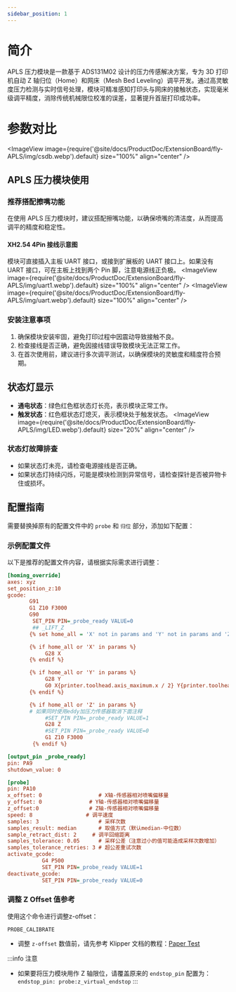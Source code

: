 ```yaml
---
sidebar_position: 1
---
```


# 简介
APLS 压力模块是一款基于 ADS131M02 设计的压力传感解决方案，专为 3D 打印机自动 Z 轴归位（Home）和网床（Mesh Bed Leveling）调平开发。通过高灵敏度压力检测与实时信号处理，模块可精准感知打印头与网床的接触状态，实现毫米级调平精度，消除传统机械限位校准的误差，显著提升首层打印成功率。
# 参数对比
<ImageView image={require('@site/docs/ProductDoc/ExtensionBoard/fly-APLS/img/csdb.webp').default} size="100%" align="center" />

## APLS 压力模块使用

### 推荐搭配擦嘴功能
在使用 APLS 压力模块时，建议搭配擦嘴功能，以确保喷嘴的清洁度，从而提高调平的精度和稳定性。

#### XH2.54 4Pin 接线示意图
模块可直接插入主板 UART 接口，或接到扩展板的 UART 接口上。如果没有 UART 接口，可在主板上找到两个 Pin 脚，注意电源线正负极。
<ImageView image={require('@site/docs/ProductDoc/ExtensionBoard/fly-APLS/img/uart1.webp').default} size="100%" align="center" />
<ImageView image={require('@site/docs/ProductDoc/ExtensionBoard/fly-APLS/img/uart.webp').default} size="100%" align="center" />

### 安装注意事项
1. 确保模块安装牢固，避免打印过程中因震动导致接触不良。
2. 检查接线是否正确，避免因接线错误导致模块无法正常工作。
3. 在首次使用前，建议进行多次调平测试，以确保模块的灵敏度和精度符合预期。

## 状态灯显示
- **通电状态**：绿色红色框状态灯长亮，表示模块正常工作。
- **触发状态**：红色框状态灯熄灭，表示模块处于触发状态。
<ImageView image={require('@site/docs/ProductDoc/ExtensionBoard/fly-APLS/img/LED.webp').default} size="20%" align="center" />

### 状态灯故障排查
- 如果状态灯未亮，请检查电源接线是否正确。
- 如果状态灯持续闪烁，可能是模块检测到异常信号，请检查探针是否被异物卡住或损坏。

## 配置指南
需要替换掉原有的配置文件中的 `probe` 和 `归位` 部分，添加如下配置：

### 示例配置文件
以下是推荐的配置文件内容，请根据实际需求进行调整：


```cfg
[homing_override]
axes: xyz
set_position_z:10
gcode:
       G91
       G1 Z10 F3000
       G90
        SET_PIN PIN=_probe_ready VALUE=0
        ## _LIFT_Z
       {% set home_all = 'X' not in params and 'Y' not in params and 'Z' not in params %}

       {% if home_all or 'X' in params %}
            G28 X
       {% endif %}

       {% if home_all or 'Y' in params %}
            G28 Y
            G0 X{printer.toolhead.axis_maximum.x / 2} Y{printer.toolhead.axis_maximum.y / 2} F6000
       {% endif %}

       {% if home_all or 'Z' in params %}
       # 如果同时使用eddy加压力传感器取消下面注释
            #SET_PIN PIN=_probe_ready VALUE=1 
            G28 Z 
            #SET_PIN PIN=_probe_ready VALUE=0
            G1 Z10 F3000           
        {% endif %}

[output_pin _probe_ready]
pin: PA9
shutdown_value: 0

[probe]
pin: PA10
x_offset: 0                  # X轴-传感器相对喷嘴偏移量
y_offset: 0               # Y轴-传感器相对喷嘴偏移量
z_offset:0                # Z轴-传感器相对喷嘴偏移量
speed: 8                 # 调平速度
samples: 3                   # 采样次数
samples_result: median       # 取值方式（默认median-中位数）
sample_retract_dist: 2     # 调平回缩距离
samples_tolerance: 0.05      # 采样公差（注意过小的值可能造成采样次数增加）
samples_tolerance_retries: 3 # 超公差重试次数
activate_gcode:
           G4 P500
           SET_PIN PIN=_probe_ready VALUE=1
deactivate_gcode:
           SET_PIN PIN=_probe_ready VALUE=0  
```

### 调整 Z Offset 值参考
使用这个命令进行调整z-offset：
```gcode
PROBE_CALIBRATE
```

- 调整 `z-offset` 数值前，请先参考 Klipper 文档的教程：[Paper Test](https://www.klipper3d.org/Bed_Level.html#the-paper-test)

:::info 注意
- 如果要将压力模块用作 Z 轴限位，请覆盖原来的 `endstop_pin` 配置为：`endstop_pin: probe:z_virtual_endstop`
:::
